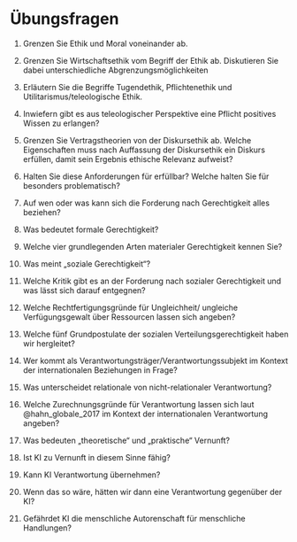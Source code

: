 # Übungsfragen {.unnumbered}

1.  Grenzen Sie Ethik und Moral voneinander ab.

1.  Grenzen Sie Wirtschaftsethik vom Begriff der Ethik ab. Diskutieren Sie dabei unterschiedliche Abgrenzungsmöglichkeiten


1.  Erläutern Sie die Begriffe Tugendethik, Pflichtenethik und Utilitarismus/teleologische Ethik.

1. Inwiefern gibt es aus teleologischer Perspektive eine Pflicht positives Wissen zu erlangen?

1.  Grenzen Sie Vertragstheorien von der Diskursethik ab. Welche Eigenschaften muss nach Auffassung der Diskursethik ein Diskurs erfüllen, damit sein Ergebnis ethische Relevanz aufweist?

1. Halten Sie diese Anforderungen für erfüllbar? Welche halten Sie für besonders problematisch?

1. Auf wen oder was kann sich die Forderung nach Gerechtigkeit alles beziehen?

1. Was bedeutet formale Gerechtigkeit?

1. Welche vier grundlegenden Arten materialer Gerechtigkeit kennen Sie? 

1. Was meint 	&bdquo;soziale Gerechtigkeit&ldquo;?

1. Welche Kritik gibt es an der Forderung nach sozialer Gerechtigkeit und was lässt sich darauf entgegnen?

1. Welche Rechtfertigungsgründe für Ungleichheit/ ungleiche Verfügungsgewalt über Ressourcen lassen sich angeben?

1. Welche fünf Grundpostulate der sozialen Verteilungsgerechtigkeit haben wir hergleitet?

1. Wer kommt als Verantwortungsträger/Verantwortungssubjekt im Kontext der internationalen Beziehungen in Frage?

1. Was unterscheidet relationale von nicht-relationaler Verantwortung?

1. Welche Zurechnungsgründe für Verantwortung lassen sich laut @hahn_globale_2017 im Kontext der internationalen Verantwortung angeben?

1. Was bedeuten &bdquo;theoretische&ldquo; und &bdquo;praktische&ldquo; Vernunft?

1. Ist KI zu Vernunft in diesem Sinne fähig?

1. Kann KI Verantwortung übernehmen?

1. Wenn das so wäre, hätten wir dann eine Verantwortung gegenüber der KI?

1. Gefährdet KI die menschliche Autorenschaft für menschliche Handlungen?
